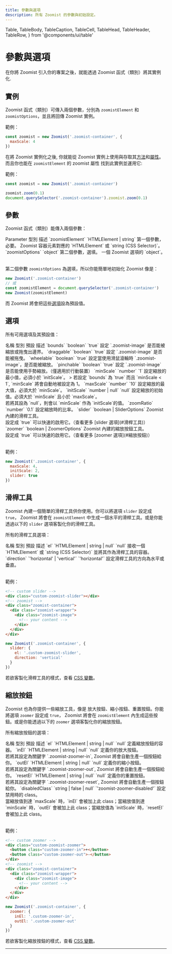```yaml
---
title: 參數與選項
description: 所有 Zoomist 的參數與初始設定。
---
```

  Table,
  TableBody,
  TableCaption,
  TableCell,
  TableHead,
  TableHeader,
  TableRow,
} from '@components/ui/table'

# 參數與選項

在你將 Zoomist 引入你的專案之後，就能透過 Zoomist 函式（類別）將其實例化.

## 實例

Zoomist 函式（類別）可傳入兩個參數，分別為 <span class="hilight">`zoomistElement`</span> 和 <span class="hilight">`zoomistOptions`</span>，並且將<span class="hilight">回傳 Zoomist 實例</span>。

範例：

```js
const zoomist = new Zoomist('.zoomist-container', {
  maxScale: 4
})
```

在將 Zoomist 實例化之後, 你就能從 Zoomist 實例上使用與存取其[方法]()和[屬性]()。而且你也能在 <span class="hilight">`zoomistElement` 的 zoomist 屬性</span> 找到此實例並運用它:

範例：

```js
const zoomist = new Zoomist('.zoomist-container')

zoomist.zoom(0.1)
document.querySelector('.zoomist-container').zoomist.zoom(0.1)
```

## 參數

<span class="hilight">Zoomist</span> 函式（類別）能傳入兩個參數：

<Table className="min-w-[40rem]">
  <TableHeader>
    <TableRow className="font-medium bg-[#f9f9f9] dark:bg-gray-950 rounded-tl-[6px] rounded-tr-[6px]">
      <TableHead className="w-[8.5rem]">Parameter</TableHead>
      <TableHead className="w-[8.5rem]">型別</TableHead>
      <TableHead>描述</TableHead>
    </TableRow>
  </TableHeader>
  <TableBody>
    <TableRow>
      <TableCell>`zoomistElement`</TableCell>
      <TableCell>`HTMLElement | string`</TableCell>
      <TableCell><span class="hilight">第一個參數，必要。</span> Zoomist 容器元素對應的 `HTMLElement` 或 `string (CSS Selector)`。</TableCell>
    </TableRow>
    <TableRow>
      <TableCell>`zoomistOptions`</TableCell>
      <TableCell>`object`</TableCell>
      <TableCell><span class="hilight">第二個參數，選填。</span> 一個 Zoomist 選項的 `object`。</TableCell>
    </TableRow>
  </TableBody>
</Table>

第二個參數 <span class="hilight">`zoomistOptions`</span> 為選填，所以你能簡單地初始化 Zoomist 像是：

```js
new Zoomist('.zoomist-container')
// 或
const zoomistElement = document.querySelector('.zoomist-container')
new Zoomist(zoomistElement)
```

而 Zoomist 將會把這些[選項](#選項)設為預設值。

## 選項

所有可用選項及其預設值：

<Table className="min-w-[40rem]">
  <TableHeader>
    <TableRow className="font-medium bg-[#f9f9f9] dark:bg-gray-950 rounded-">
      <TableHead className="w-[7rem]">名稱</TableHead>
      <TableHead className="w-[8rem]">型別</TableHead>
      <TableHead className="w-[6rem]">預設</TableHead>
      <TableHead>描述</TableHead>
    </TableRow>
  </TableHeader>
  <TableBody>
    <TableRow>
      <TableCell>`bounds`</TableCell>
      <TableCell>`boolean`</TableCell>
      <TableCell>`true`</TableCell>
      <TableCell>
        設定 `.zoomist-image` 是否能被縮放或拖曳出邊界。
      </TableCell>
    </TableRow>
    <TableRow>
      <TableCell>`draggable`</TableCell>
      <TableCell>`boolean`</TableCell>
      <TableCell>`true`</TableCell>
      <TableCell>
        設定 `.zoomist-image` 是否能被拖曳。
      </TableCell>
    </TableRow>
    <TableRow>
      <TableCell>`wheelable`</TableCell>
      <TableCell>`boolean`</TableCell>
      <TableCell>`true`</TableCell>
      <TableCell>
        設定當使用滑鼠滾輪時 `.zoomist-image`，是否能被縮放。
      </TableCell>
    </TableRow>
    <TableRow>
      <TableCell>`pinchable`</TableCell>
      <TableCell>`boolean`</TableCell>
      <TableCell>`true`</TableCell>
      <TableCell>
        設定 `.zoomist-image` 是否能使用手勢縮放。（僅適用於行動裝置）
      </TableCell>
    </TableRow>
    <TableRow>
      <TableCell>`minScale`</TableCell>
      <TableCell>`number`</TableCell>
      <TableCell>`1`</TableCell>
      <TableCell>
        設定縮放的最小值，必須小於 `initScale`。
        > 若設定 `bounds` 為 `true` 而且 `minScale < 1`, `minScale` 將會自動地被設定為 1。
      </TableCell>
    </TableRow>
    <TableRow>
      <TableCell>`maxScale`</TableCell>
      <TableCell>`number`</TableCell>
      <TableCell>`10`</TableCell>
      <TableCell>
        設定縮放的最大值，必須大於 `minScale`。
      </TableCell>
    </TableRow>
    <TableRow>
      <TableCell>`initScale`</TableCell>
      <TableCell>`number | null`</TableCell>
      <TableCell>`null`</TableCell>
      <TableCell>
        設定縮放的初始值。必須大於 `minScale` 且小於 `maxScale`。<br/>
        若將其設為 `null`，則會以 `minScale` 作為 `initScale`的值。
      </TableCell>
    </TableRow>
    <TableRow>
      <TableCell>`zoomRatio`</TableCell>
      <TableCell>`number`</TableCell>
      <TableCell>`0.1`</TableCell>
      <TableCell>
        設定縮放時的比率。
      </TableCell>
    </TableRow>
    <TableRow>
      <TableCell>`slider`</TableCell>
      <TableCell>`boolean | SliderOptions`</TableCell>
      <TableCell></TableCell>
      <TableCell>
        Zoomist 內建的滑桿工具。<br/>
        設定成 `true` 可以快速的啟用它。（查看更多 [slider 選項](#滑桿工具)）
      </TableCell>
    </TableRow>
    <TableRow>
      <TableCell>`zoomer`</TableCell>
      <TableCell>`boolean | ZoomerOptions`</TableCell>
      <TableCell></TableCell>
      <TableCell>
        Zoomist 內建的縮放按鈕工具。<br/>
        設定成 `true` 可以快速的啟用它。（查看更多 [zoomer 選項](#縮放按鈕)）
      </TableCell>
    </TableRow>
  </TableBody>
</Table>

範例：

```js
new Zoomist('.zoomist-container', {
  maxScale: 4,
  initScale: 2,
  slider: true
})
```

## 滑桿工具

Zoomist 內建一個簡單的滑桿工具供你使用。你可以將選項 <span class="hilight">`slider`</span> 設定成 <span class="hilight">`true`</span>， Zoomist 將會在 <span class="hilight">`zoomistElement`</span> 中生成一個水平的滑桿工具。或是你能透過以下的 `slider` 選項客製化你的滑桿工具。

所有的滑桿工具選項：

<Table className="min-w-[40rem]">
  <TableHeader>
    <TableRow className="font-medium bg-[#f9f9f9] dark:bg-gray-950 rounded-">
      <TableHead className="w-[6rem]">名稱</TableHead>
      <TableHead className="w-[9rem]">型別</TableHead>
      <TableHead className="w-[6rem]">預設</TableHead>
      <TableHead>描述</TableHead>
    </TableRow>
  </TableHeader>
  <TableBody>
    <TableRow>
      <TableCell>`el`</TableCell>
      <TableCell>`HTMLElement | string | null`</TableCell>
      <TableCell>`null`</TableCell>
      <TableCell>
        接收一個 `HTMLElement` 或 `string (CSS Selector)` 並將其作為滑桿工具的容器。
      </TableCell>
    </TableRow>
    <TableRow>
      <TableCell>`direction`</TableCell>
      <TableCell>`'horizontal' | 'vertical'`</TableCell>
      <TableCell>`'horizontal'`</TableCell>
      <TableCell>
        設定滑桿工具的方向為水平或垂直。
      </TableCell>
    </TableRow>
  </TableBody>
</Table>

範例：

```html title="index.html"
<!-- custom slider -->
<div class="custom-zoomist-slider"></div>
<!-- zoomist -->
<div class="zoomist-container">
  <div class="zoomist-wrapper">
    <div class="zoomist-image">
      <!-- your content -->
    </div>
  </div>
</div>
```

```js title="main.js"
new Zoomist('.zoomist-container', {
  slider: {
    el: '.custom-zoomist-slider',
    direction: 'vertical'
  }
})
```

若欲客製化滑桿工具的樣式，查看 [CSS 變數]()。

## 縮放按鈕

Zoomist 也為你提供一些縮放工具，像是 <span class="hilight">放大按鈕、縮小按鈕、重置按鈕</span>。你能將選項 <span class="hilight">`zoomer`</span> 設定成 <span class="hilight">`true`</span>， Zoomist 將會在 <span class="hilight">`zoomistElement`</span> 內生成這些按鈕。或是你能透過以下的 `zoomer` 選項客製化你的縮放按鈕。

所有縮放按鈕的選項：

<Table className="min-w-[40rem]">
  <TableHeader>
    <TableRow className="font-medium bg-[#f9f9f9] dark:bg-gray-950 rounded-">
      <TableHead className="w-[5rem]">名稱</TableHead>
      <TableHead className="w-[9rem]">型別</TableHead>
      <TableHead className="w-[6rem]">預設</TableHead>
      <TableHead>描述</TableHead>
    </TableRow>
  </TableHeader>
  <TableBody>
    <TableRow>
      <TableCell>`el`</TableCell>
      <TableCell>`HTMLElement | string | null`</TableCell>
      <TableCell>`null`</TableCell>
      <TableCell>
        定義縮放按鈕的容器。
      </TableCell>
    </TableRow>
    <TableRow>
      <TableCell>`inEl`</TableCell>
      <TableCell>`HTMLElement | string | null`</TableCell>
      <TableCell>`null`</TableCell>
      <TableCell>
        定義你的放大按鈕。<br/>
        若將其設定為關鍵字 `.zoomist-zoomer-in`, Zoomist 將會自動生產一個按鈕給你。
      </TableCell>
    </TableRow>
    <TableRow>
      <TableCell>`outEl`</TableCell>
      <TableCell>`HTMLElement | string | null`</TableCell>
      <TableCell>`null`</TableCell>
      <TableCell>
        定義你的縮小按鈕。<br/>
        若將其設定為關鍵字 `.zoomist-zoomer-out`, Zoomist 將會自動生產一個按鈕給你。
      </TableCell>
    </TableRow>
    <TableRow>
      <TableCell>`resetEl`</TableCell>
      <TableCell>`HTMLElement | string | null`</TableCell>
      <TableCell>`null`</TableCell>
      <TableCell>
        定義你的重置按鈕。<br/>
        若將其設定為關鍵字 `.zoomist-zoomer-reset`, Zoomist 將會自動生產一個按鈕給你。
      </TableCell>
    </TableRow>
    <TableRow>
      <TableCell>`disabledClass`</TableCell>
      <TableCell>`string | false | null`</TableCell>
      <TableCell>`'zoomist-zoomer-disabled'`</TableCell>
      <TableCell>
        設定禁用時的 class。<br/>
        當縮放值到達 `maxScale` 時，`inEl` 會被加上此 class；當縮放值到達 `minScale` 時，`outEl` 會被加上此 class；當縮放值為 `initScale` 時，`resetEl` 會被加上此 class。
      </TableCell>
    </TableRow>
  </TableBody>
</Table>

範例：

```html title="index.html"
<!-- custom zoomer -->
<div class="custom-zoomist-zoomer">
  <button class="custom-zoomer-in">+</button>
  <button class="custom-zoomer-out">-</button>
</div>
<!-- zoomist -->
<div class="zoomist-container">
  <div class="zoomist-wrapper">
    <div class="zoomist-image">
      <!-- your content -->
    </div>
  </div>
</div>
```

```js title="main.js"
new Zoomist('.zoomist-container', {
  zoomer: {
    inEl: '.custom-zoomer-in',
    outEl: '.custom-zoomer-out'
  }
})
```

若欲客製化縮放按鈕的樣式，查看 [CSS 變數]()。

---
